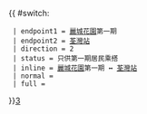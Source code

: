 {{ #switch: {{{format|}}}
  | endpoint1 = [[麗城花園]]第一期
  | endpoint2 = [[荃灣站]]
  | direction = 2
  | status = 只供第一期居民乘搭
  | inline = [[麗城花園]]第一期 ↔ [[荃灣站]]
  | normal =
  | full =
}}<noinclude>[[category:新界居民巴士路線模板|3‎]]</noinclude>